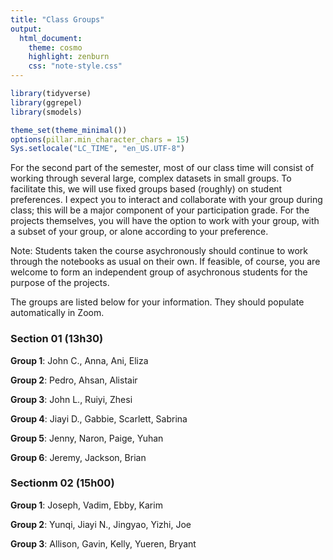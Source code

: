```yaml
---
title: "Class Groups"
output:
  html_document:
    theme: cosmo
    highlight: zenburn
    css: "note-style.css"
---
```


```r
library(tidyverse)
library(ggrepel)
library(smodels)

theme_set(theme_minimal())
options(pillar.min_character_chars = 15)
Sys.setlocale("LC_TIME", "en_US.UTF-8")
```

For the second part of the semester, most of our class time will consist of
working through several large, complex datasets in small groups. To facilitate
this, we will use fixed groups based (roughly) on student preferences. I
expect you to interact and collaborate with your group during class; this will
be a major component of your participation grade. For the projects themselves,
you will have the option to work with your group, with a subset of your group,
or alone according to your preference.

Note: Students taken the course asychronously should continue to work through
the notebooks as usual on their own. If feasible, of course, you are welcome
to form an independent group of asychronous students for the purpose of the
projects.

The groups are listed below for your information. They should populate
automatically in Zoom.

### Section 01 (13h30)

**Group 1**: John C., Anna, Ani, Eliza

**Group 2**: Pedro, Ahsan, Alistair

**Group 3**: John L., Ruiyi, Zhesi

**Group 4**: Jiayi D., Gabbie, Scarlett, Sabrina

**Group 5**: Jenny, Naron, Paige, Yuhan

**Group 6**: Jeremy, Jackson, Brian


### Sectionm 02 (15h00)

**Group 1**: Joseph, Vadim, Ebby, Karim

**Group 2**: Yunqi, Jiayi N., Jingyao, Yizhi, Joe

**Group 3**: Allison, Gavin, Kelly, Yueren, Bryant
